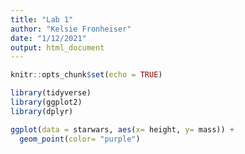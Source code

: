 ```yaml
---
title: "Lab 1"
author: "Kelsie Fronheiser"
date: "1/12/2021"
output: html_document
---
```


```r
knitr::opts_chunk$set(echo = TRUE)
```

```r
library(tidyverse)
library(ggplot2)
library(dplyr)
```

```r
ggplot(data = starwars, aes(x= height, y= mass)) +
  geom_point(color= "purple")
```

